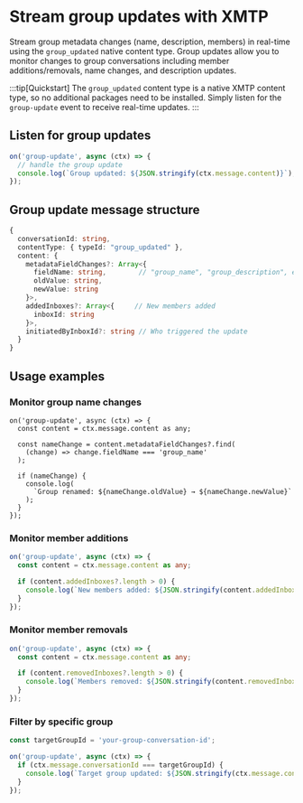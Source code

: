 # Stream group updates with XMTP

Stream group metadata changes (name, description, members) in real-time using the `group_updated` native content type. Group updates allow you to monitor changes to group conversations including member additions/removals, name changes, and description updates.

:::tip[Quickstart]
The `group_updated` content type is a native XMTP content type, so no additional packages need to be installed. Simply listen for the `group-update` event to receive real-time updates.
:::

## Listen for group updates

```typescript
on('group-update', async (ctx) => {
  // handle the group update
  console.log(`Group updated: ${JSON.stringify(ctx.message.content)}`);
});
```

## Group update message structure

```typescript
{
  conversationId: string,
  contentType: { typeId: "group_updated" },
  content: {
    metadataFieldChanges?: Array<{
      fieldName: string,        // "group_name", "group_description", etc.
      oldValue: string,
      newValue: string
    }>,
    addedInboxes?: Array<{     // New members added
      inboxId: string
    }>,
    initiatedByInboxId?: string // Who triggered the update
  }
}
```

## Usage examples

### Monitor group name changes

```tsx
on('group-update', async (ctx) => {
  const content = ctx.message.content as any;

  const nameChange = content.metadataFieldChanges?.find(
    (change) => change.fieldName === 'group_name'
  );

  if (nameChange) {
    console.log(
      `Group renamed: ${nameChange.oldValue} → ${nameChange.newValue}`
    );
  }
});
```

### Monitor member additions

```typescript
on('group-update', async (ctx) => {
  const content = ctx.message.content as any;

  if (content.addedInboxes?.length > 0) {
    console.log(`New members added: ${JSON.stringify(content.addedInboxes)}`);
  }
});
```

### Monitor member removals

```typescript
on('group-update', async (ctx) => {
  const content = ctx.message.content as any;

  if (content.removedInboxes?.length > 0) {
    console.log(`Members removed: ${JSON.stringify(content.removedInboxes)}`);
  }
});
```

### Filter by specific group

```typescript
const targetGroupId = 'your-group-conversation-id';

on('group-update', async (ctx) => {
  if (ctx.message.conversationId === targetGroupId) {
    console.log(`Target group updated: ${JSON.stringify(ctx.message.content)}`);
  }
});
```
